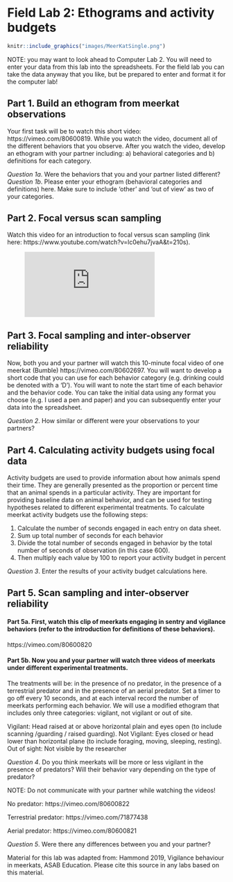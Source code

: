 # Field Lab 2: Ethograms and activity budgets {-}

```r
knitr::include_graphics("images/MeerKatSingle.png")

```

NOTE: you may want to look ahead to Computer Lab 2. You will need to enter your data from this lab into the spreadsheets. For the field lab you can take the data anyway that you like, but be prepared to enter and format it for the computer lab!

## Part 1. Build an ethogram from meerkat observations {-}
Your first task will be to watch this short video: https://vimeo.com/80600819. While you watch the video, document all of the different behaviors that you observe. After you watch the video, develop an ethogram with your partner including: a) behavioral categories and b) definitions for each category.

*Question 1a*. Were the behaviors that you and your partner listed different?
*Question 1b*. Please enter your ethogram (behavioral categories and definitions) here. Make sure to include ‘other’ and ‘out of view’ as two of your categories.

## Part 2. Focal versus scan sampling {-}
Watch this video for an introduction to focal versus scan sampling (link here: https://www.youtube.com/watch?v=lc0ehu7jvaA&t=210s).
<!-- blank line -->
<figure class="video_container">
  <iframe src="https://www.youtube.com/embed/lc0ehu7jvaA" frameborder="0" allowfullscreen="true"> </iframe>
</figure>
<!-- blank line -->



## Part 3. Focal sampling and inter-observer reliability {-}
Now, both you and your partner will watch this 10-minute focal video of one meerkat (Bumble) https://vimeo.com/80602697. You will want to develop a short code that you can use for each behavior category (e.g. drinking could be denoted with a ‘D’). You will want to note the start time of each behavior and the behavior code. You can take the initial data using any format you choose (e.g. I used a pen and paper) and you can subsequently enter your data into the spreadsheet.

*Question 2*. How similar or different were your observations to your partners?

## Part 4. Calculating activity budgets using focal data {-}
Activity budgets are used to provide information about how animals spend their time. They are generally presented as the proportion or percent time that an animal spends in a particular activity. They are important for providing baseline data on animal behavior, and can be used for testing hypotheses related to different experimental treatments. To calculate meerkat activity budgets use the following steps:

1. Calculate the number of seconds engaged in each entry on data sheet.
2. Sum up total number of seconds for each behavior
3. Divide the total number of seconds engaged in behavior by the total number of seconds of observation (in this case 600).
4. Then multiply each value by 100 to report your activity budget in percent  

*Question 3*. Enter the results of your activity budget calculations here.

## Part 5. Scan sampling and inter-observer reliability {-}
#### Part 5a. First, watch this clip of meerkats engaging in sentry and vigilance behaviors (refer to the introduction for definitions of these behaviors). {-}   
https://vimeo.com/80600820 

#### Part 5b. Now you and your partner will watch three videos of meerkats under different experimental treatments.{-}  
The treatments will be: in the presence of no predator, in the presence of a terrestrial predator and in the presence of an aerial predator. Set a timer to go off every 10 seconds, and at each interval record the number of meerkats performing each behavior. We will use a modified ethogram that includes only three categories: vigilant, not vigilant or out of site.

Vigilant: Head raised at or above horizontal plain and eyes open (to include scanning /guarding / raised guarding).
Not Vigilant: Eyes closed or head lower than horizontal plane (to include foraging, moving, sleeping, resting).
Out of sight: Not visible by the researcher  

*Question 4*. Do you think meerkats will be more or less vigilant in the presence of predators? Will their behavior vary depending on the type of predator?

NOTE: Do not communicate with your partner while watching the videos!

No predator: https://vimeo.com/80600822 

Terrestrial predator: https://vimeo.com/71877438 

Aerial predator: https://vimeo.com/80600821 

*Question 5*. Were there any differences between you and your partner?

Material for this lab was adapted from: Hammond 2019, Vigilance behaviour in meerkats, ASAB Education. Please cite this source in any labs based on this material.